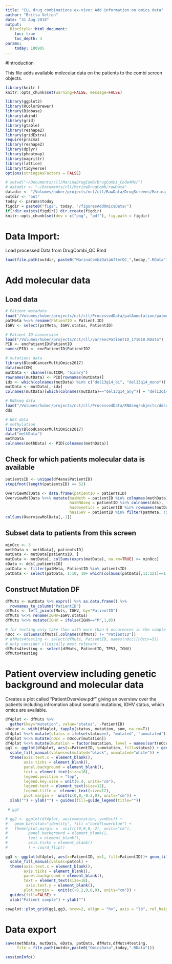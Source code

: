 ```yaml
---
title: "CLL drug combinations ex-vivo: Add information on omics data"
author: "Britta Velten"
date: "31 Aug 2018"
output:
  BiocStyle::html_document:
    toc: true
    toc_depth: 3
params: 
    today: 180905
---
```


#Introduction

This file adds available molecular data on the patients to the combi screen objects.
```r
library(knitr )
knitr::opts_chunk$set(warning=FALSE, message=FALSE)

library(ggplot2)
library(RColorBrewer)
library(Biobase)
library(abind)
library(grid)
library(gtable)
library(reshape2)
library(gridExtra)
require(pracma)
library(reshape2)
library(dplyr)
library(pheatmap)
library(magrittr)
library(lattice)
library(tidyverse)
options(stringsAsFactors = FALSE)
```

```r
# setwd("~/Documents/cll/MarinaDrugComb/DrugCombi_Code4Ms/")
# datadir <- "~/Documents/cll/MarinaDrugComb/rawData"
datadir <- "/Volumes/huber/projects/nct/cll/RawData/DrugScreens/Marina_CombiScreen/"
outdir <- "out"
today <- params$today
figdir = paste0("figs", today, "/figuresAddOmicsData/")
if(!dir.exists(figdir)) dir.create(figdir)
knitr::opts_chunk$set(dev = c("png", "pdf"), fig.path = figdir)
```

# Data Import: 
Load processed Data from DrugCombi_QC.Rmd
```r
load(file.path(outdir, paste0("MarinaCombiDataAfterQC_",today,".RData")))
```


# Add molecular data

## Load data

```r
# Patient metadata
load("/Volumes/huber/projects/nct/cll/ProcessedData/patAnnotation/patmeta_180730.RData")
patMeta %<>% rename(PatientID = Patient.ID)
IGHV <- select(patMeta, IGHV.status, PatientID)

# Patient ID conversion
load("/Volumes/huber/projects/nct/cll/var/encPatientID_171018.RData")
PID <- encPatientID$PatientID
names(PID) <- encPatientID$PatientID2

# mutations data
library(BloodCancerMultiOmics2017)
data(mutCOM)
mutData <- channel(mutCOM, "binary")
rownames(mutData) <- PID[rownames(mutData)]
idx <- which(colnames(mutData) %in% c("del13q14_bi", "del13q14_mono"))
mutData <- mutData[,-idx]
colnames(mutData)[which(colnames(mutData)=="del13q14_any")] = "del13q14"

# RNAseq data
load("/Volumes/huber/projects/nct/cll/ProcessedData/RNAseq/objects/ddsrna_180717.RData")
dds

# WES data
# methylation
library(BloodCancerMultiOmics2017)
data("methData")
methData
colnames(methData) <- PID[colnames(methData)]
```


## Check for which patients molecular data is available
```r
patientsID <- unique(df4ana$PatientID)
stopifnot(length(patientsID) == 52)

OverviewMolData <- data.frame(patientID = patientsID)
OverviewMolData %<>% mutate(hasMeth = patientID %in% colnames(methData),
                            hasRNAseq = patientID %in% colnames(dds),
                            hasGenetics = patientID %in% rownames(mutData),
                            hasIGHV = patientID %in% filter(patMeta, !is.na(IGHV.status))$PatientID)
colSums(OverviewMolData[,-1])
```

## Subset data to patients from this screen
```r
minOcc <- 3
methData <- methData[, patientsID]
mutData <- mutData[patientsID, ]
mutData <- mutData[, colSums(exprs(mutData), na.rm=TRUE) >= minOcc]
eData <- dds[,patientsID]
patData <- filter(patMeta, PatientID %in% patientsID)
patData <- select(patData, 1:10, 10+ which(colSums(patData[,11:121]==1, na.rm=TRUE)>= minOcc))
```

## Construct Mutation DF
```r
dfMuts <- mutData %>% exprs() %>% as.data.frame() %>%
  rownames_to_column("PatientID")
dfMuts <- left_join(dfMuts, IGHV, by="PatientID")
dfMuts %<>% rename(IGHV=IGHV.status)
dfMuts %<>% mutate(IGHV = ifelse(IGHV=="M",1,0))

# for testing only take thos with more than 5 occurences in the sample cohort
nOcc <- colSums(dfMuts[,colnames(dfMuts) != "PatientID"])
# dfMuts4testing <- select(dfMuts, PatientID, names(nOcc)[nOcc>=5])
# only consider clinically most relevant:
dfMuts4testing <- select(dfMuts, PatientID, TP53, IGHV) 
dfMuts4testing
```

# Patient overview including genetic background and molecular data
Creates a plot called "PatientOverview.pdf" giving an overview over the patients including infromation about somatic mutations, IGHV status, which omics are available.
```r
df4plot <- dfMuts %>%
  gather(key="mutation", value="status", -PatientID)
nOccur <- with(df4plot, tapply(status, mutation, sum, na.rm=T))
df4plot %<>% mutate(status = ifelse(status==1, "mutated", "unmutated"))
df4plot %<>% mutate(nOcc = nOccur[mutation])
df4plot %<>% mutate(mutation = factor(mutation, level = names(sort(nOccur))))
gg1 <- ggplot(df4plot, aes(x=PatientID, y=mutation, fill=status)) + geom_tile(col="black") +
  scale_fill_manual(values=c(mutated="black", unmutated="white")) + 
  theme(axis.text.x = element_blank(),
        axis.ticks = element_blank(), 
        panel.background = element_blank(),
        text = element_text(size=16),
        legend.position = "top",
        legend.key.size = unit(0.4, units="cm"),
        legend.text = element_text(size=12),
        legend.title =  element_text(size=12),
        plot.margin =  unit(c(0,0,-0.2,0), units="cm")) +
  xlab("") + ylab("") + guides(fill=guide_legend(title=""))

 # gg1 

# gg2 <- ggplot(df4plot, aes(x=mutation, y=nOcc)) +
#   geom_bar(stat="identity", fill ="cornflowerblue") +
#   theme(plot.margin =  unit(c(0,0,0,-2), units="cm"),
#         panel.background = element_blank(),
#         text = element_blank(),
#         axis.ticks = element_blank()
#         ) + coord_flip()

gg3 <- ggplot(df4plot, aes(x=PatientID, y=1, fill=PatientID))+ geom_tile(col="black") +
  scale_fill_manual(values=patcol) + 
  theme(axis.text.x = element_blank(),
        axis.ticks = element_blank(), 
        panel.background = element_blank(),
        text = element_text(size=18),
         axis.text.y = element_blank(),
        plot.margin =  unit(c(-0.2,0,0,0), units="cm")) +
  guides(fill=FALSE) + 
  xlab("Patient sample") + ylab("")

cowplot::plot_grid(gg1,gg3, nrow=2, align = "hv", axis = "lb", rel_heights = c(5,0.35), rel_widths = c(5,1))
```

# Data export
```r
save(methData, mutData, eData, patData, dfMuts,dfMuts4testing,
     file = file.path(outdir,paste0("OmicsData",today,".RData")))
```

```r
sessionInfo()
```

